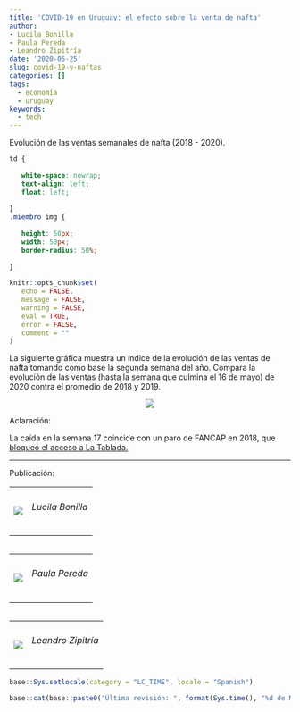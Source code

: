 ```yaml
---
title: 'COVID-19 en Uruguay: el efecto sobre la venta de nafta'
author: 
- Lucila Bonilla
- Paula Pereda
- Leandro Zipitría
date: '2020-05-25'
slug: covid-19-y-naftas
categories: []
tags:
  - economía
  - uruguay
keywords:
  - tech
---
```

Evolución de las ventas semanales de nafta (2018 - 2020).


<!--more-->

<link rel="icon" href="http://www.unaimagen.uy/una_imagen.svg"/>

```css
td {
   
   white-space: nowrap;
   text-align: left;
   float: left;
   
}
.miembro img {
   
   height: 50px;
   width: 50px;
   border-radius: 50%;
   
}
```

```r
knitr::opts_chunk$set(
   echo = FALSE,
   message = FALSE,
   warning = FALSE,
   eval = TRUE,
   error = FALSE,
   comment = ""
)
```

La siguiente gráfica muestra un índice de la evolución de las ventas de nafta tomando como base la segunda semana del año. 
Compara la evolución de las ventas (hasta la semana que culmina el 16 de mayo) de 2020 contra el promedio de 2018 y 2019.

<p align="center">
  <img src="/img/combustibles.png">
</p>

Aclaración:

La caída en la semana 17 coincide con un paro de FANCAP en 2018, que [bloqueó el acceso a La Tablada.](https://www.subrayado.com.uy/estaciones-servicio-preven-falta-combustible-paro-y-feriado-n503275)

***

Publicación: 

<table>
   <tr>
      <td class="miembro"><img src="/img/LucilaBonilla.jpg"/></td>
      <td class="miembro"><h6>Lucila Bonilla</h6></td>
   </tr>
<table>

<table>
   <tr>
      <td class="miembro"><img src="/img/PaulaPereda.jpg"/></td>
      <td class="miembro"><h6>Paula Pereda</h6></td>
   </tr>
<table>

<table>
   <tr>
      <td class="miembro"><img src="/img/LeandroZipitria.jpg"/></td>
      <td class="miembro"><h6>Leandro Zipitría</h6></td>
   </tr>
<table>


```r
base::Sys.setlocale(category = "LC_TIME", locale = "Spanish")
```

```r
base::cat(base::paste0("Última revisión: ", format(Sys.time(), "%d de Mayo de %Y")))
```